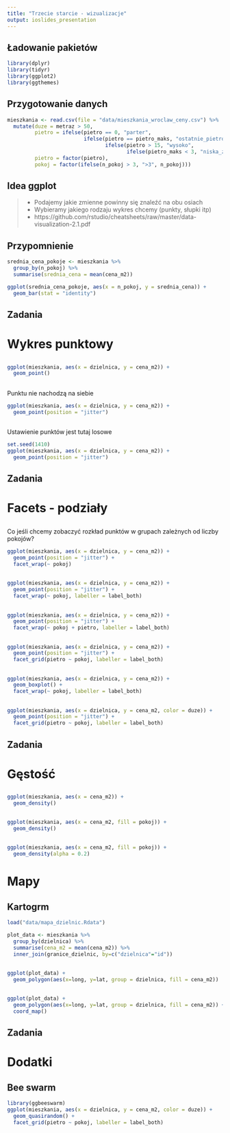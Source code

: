 ```yaml
---
title: "Trzecie starcie - wizualizacje"
output: ioslides_presentation
---
```


## Ładowanie pakietów

```r
library(dplyr)
library(tidyr)
library(ggplot2)
library(ggthemes)
```

## Przygotowanie danych

```r
mieszkania <- read.csv(file = "data/mieszkania_wroclaw_ceny.csv") %>% 
  mutate(duze = metraz > 50,
         pietro = ifelse(pietro == 0, "parter",
                         ifelse(pietro == pietro_maks, "ostatnie_pietro",
                                ifelse(pietro > 15, "wysoko",
                                       ifelse(pietro_maks < 3, "niska_zabudowa", "inne")))),
         pietro = factor(pietro),
         pokoj = factor(ifelse(n_pokoj > 3, ">3", n_pokoj)))
```

## Idea ggplot

> * Podajemy jakie zmienne powinny się znaleźć na obu osiach
> * Wybieramy jakiego rodzaju wykres chcemy (punkty, słupki itp)
> * https://github.com/rstudio/cheatsheets/raw/master/data-visualization-2.1.pdf

## Przypomnienie 

```r
srednia_cena_pokoje <- mieszkania %>%
  group_by(n_pokoj) %>%
  summarise(srednia_cena = mean(cena_m2))

ggplot(srednia_cena_pokoje, aes(x = n_pokoj, y = srednia_cena)) +
  geom_bar(stat = "identity")
```

## Zadania

# Wykres punktowy

## 

```r
ggplot(mieszkania, aes(x = dzielnica, y = cena_m2)) +
  geom_point()
```


##

Punktu nie nachodzą na siebie

```r
ggplot(mieszkania, aes(x = dzielnica, y = cena_m2)) +
  geom_point(position = "jitter")
```

##

Ustawienie punktów jest tutaj losowe

```r
set.seed(1410)
ggplot(mieszkania, aes(x = dzielnica, y = cena_m2)) +
  geom_point(position = "jitter")
```

## Zadania

# Facets - podziały

## 

Co jeśli chcemy zobaczyć rozkład punktów w grupach zależnych
od liczby pokojów?

```r
ggplot(mieszkania, aes(x = dzielnica, y = cena_m2)) +
  geom_point(position = "jitter") +
  facet_wrap(~ pokoj)
```

## 

```r
ggplot(mieszkania, aes(x = dzielnica, y = cena_m2)) +
  geom_point(position = "jitter") +
  facet_wrap(~ pokoj, labeller = label_both)
```

## 

```r
ggplot(mieszkania, aes(x = dzielnica, y = cena_m2)) +
  geom_point(position = "jitter") +
  facet_wrap(~ pokoj + pietro, labeller = label_both)
```

## 


```r
ggplot(mieszkania, aes(x = dzielnica, y = cena_m2)) +
  geom_point(position = "jitter") +
  facet_grid(pietro ~ pokoj, labeller = label_both)
```

## 

```r
ggplot(mieszkania, aes(x = dzielnica, y = cena_m2)) +
  geom_boxplot() +
  facet_wrap(~ pokoj, labeller = label_both)
```

## 


```r
ggplot(mieszkania, aes(x = dzielnica, y = cena_m2, color = duze)) +
  geom_point(position = "jitter") +
  facet_grid(pietro ~ pokoj, labeller = label_both)
```

## Zadania

# Gęstość

## 

```r
ggplot(mieszkania, aes(x = cena_m2)) +
  geom_density()
```

## 

```r
ggplot(mieszkania, aes(x = cena_m2, fill = pokoj)) +
  geom_density() 
```

## 

```r
ggplot(mieszkania, aes(x = cena_m2, fill = pokoj)) +
  geom_density(alpha = 0.2) 
```

  
# Mapy

## Kartogrm

```r
load("data/mapa_dzielnic.Rdata")

plot_data <- mieszkania %>%
  group_by(dzielnica) %>%
  summarise(cena_m2 = mean(cena_m2)) %>%
  inner_join(granice_dzielnic, by=c("dzielnica"="id")) 
```

## 

```r
ggplot(plot_data) +
  geom_polygon(aes(x=long, y=lat, group = dzielnica, fill = cena_m2))
```

##

```r
ggplot(plot_data) +
  geom_polygon(aes(x=long, y=lat, group = dzielnica, fill = cena_m2)) +
  coord_map()
```

## Zadania

# Dodatki

## Bee swarm

```r
library(ggbeeswarm)
ggplot(mieszkania, aes(x = dzielnica, y = cena_m2, color = duze)) +
  geom_quasirandom() +
  facet_grid(pietro ~ pokoj, labeller = label_both)
```
